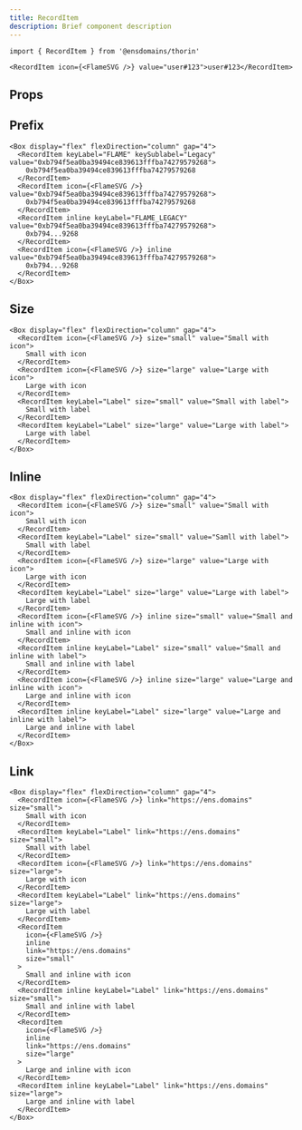 ```yaml
---
title: RecordItem
description: Brief component description
---
```


```tsx
import { RecordItem } from '@ensdomains/thorin'
```

```tsx live=true expand=true
<RecordItem icon={<FlameSVG />} value="user#123">user#123</RecordItem>
```

## Props

<PropsTable sourceLink={sourceLink} types={types} />

## Prefix

```tsx live=true
<Box display="flex" flexDirection="column" gap="4">
  <RecordItem keyLabel="FLAME" keySublabel="Legacy" value="0xb794f5ea0ba39494ce839613fffba74279579268">
    0xb794f5ea0ba39494ce839613fffba74279579268
  </RecordItem>
  <RecordItem icon={<FlameSVG />} value="0xb794f5ea0ba39494ce839613fffba74279579268">
    0xb794f5ea0ba39494ce839613fffba74279579268
  </RecordItem>
  <RecordItem inline keyLabel="FLAME_LEGACY" value="0xb794f5ea0ba39494ce839613fffba74279579268">
    0xb794...9268
  </RecordItem>
  <RecordItem icon={<FlameSVG />} inline value="0xb794f5ea0ba39494ce839613fffba74279579268">
    0xb794...9268
  </RecordItem>
</Box>
```

## Size

```tsx live=true
<Box display="flex" flexDirection="column" gap="4">
  <RecordItem icon={<FlameSVG />} size="small" value="Small with icon">
    Small with icon
  </RecordItem>
  <RecordItem icon={<FlameSVG />} size="large" value="Large with icon">
    Large with icon
  </RecordItem>
  <RecordItem keyLabel="Label" size="small" value="Small with label">
    Small with label
  </RecordItem>
  <RecordItem keyLabel="Label" size="large" value="Large with label">
    Large with label
  </RecordItem>
</Box>
```

## Inline

```tsx live=true
<Box display="flex" flexDirection="column" gap="4">
  <RecordItem icon={<FlameSVG />} size="small" value="Small with icon">
    Small with icon
  </RecordItem>
  <RecordItem keyLabel="Label" size="small" value="Samll with label">
    Small with label
  </RecordItem>
  <RecordItem icon={<FlameSVG />} size="large" value="Large with icon">
    Large with icon
  </RecordItem>
  <RecordItem keyLabel="Label" size="large" value="Large with label">
    Large with label
  </RecordItem>
  <RecordItem icon={<FlameSVG />} inline size="small" value="Small and inline with icon">
    Small and inline with icon
  </RecordItem>
  <RecordItem inline keyLabel="Label" size="small" value="Small and inline with label">
    Small and inline with label
  </RecordItem>
  <RecordItem icon={<FlameSVG />} inline size="large" value="Large and inline with icon">
    Large and inline with icon
  </RecordItem>
  <RecordItem inline keyLabel="Label" size="large" value="Large and inline with label">
    Large and inline with label
  </RecordItem>
</Box>
```

## Link

```tsx live=true
<Box display="flex" flexDirection="column" gap="4">
  <RecordItem icon={<FlameSVG />} link="https://ens.domains" size="small">
    Small with icon
  </RecordItem>
  <RecordItem keyLabel="Label" link="https://ens.domains" size="small">
    Small with label
  </RecordItem>
  <RecordItem icon={<FlameSVG />} link="https://ens.domains" size="large">
    Large with icon
  </RecordItem>
  <RecordItem keyLabel="Label" link="https://ens.domains" size="large">
    Large with label
  </RecordItem>
  <RecordItem
    icon={<FlameSVG />}
    inline
    link="https://ens.domains"
    size="small"
  >
    Small and inline with icon
  </RecordItem>
  <RecordItem inline keyLabel="Label" link="https://ens.domains" size="small">
    Small and inline with label
  </RecordItem>
  <RecordItem
    icon={<FlameSVG />}
    inline
    link="https://ens.domains"
    size="large"
  >
    Large and inline with icon
  </RecordItem>
  <RecordItem inline keyLabel="Label" link="https://ens.domains" size="large">
    Large and inline with label
  </RecordItem>
</Box>
```
